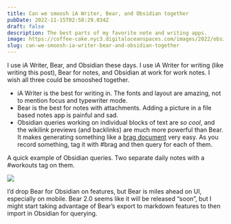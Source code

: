 ```yaml
---
title: Can we smoosh iA Writer, Bear, and Obsidian together
pubDate: 2022-11-15T02:58:29.034Z
draft: false
description: The best parts of my favorite note and writing apps.
image: https://coffee-cake.nyc3.digitaloceanspaces.com/images/2022/obsidian-example.png
slug: can-we-smoosh-ia-writer-bear-and-obsidian-together
---
```

I use iA Writer, Bear, and Obsidian these days. I use iA Writer for writing (like writing this post), Bear for notes, and Obsidian at work for work notes. I wish all three could be smooshed together.

- iA Writer is the best for writing in. The fonts and layout are amazing, not to mention focus and typewriter mode.
- Bear is the best for notes with attachments. Adding a picture in a file based notes app is painful and sad.
- Obsidian queries working on individual blocks of text are _so cool_, and the wikilink previews (and backlinks) are much more powerful than Bear. It makes generating something like a [brag document](https://jvns.ca/blog/brag-documents/) very easy. As you record something, tag it with #brag and then query for each of them. 

A quick example of Obsidian queries. Two separate daily notes with a #workouts tag on them.

![](https://coffee-cake.nyc3.digitaloceanspaces.com/images/2022/obsidian-example.png)

I’d drop Bear for Obsidian on features, but Bear is miles ahead on UI, especially on mobile. Bear 2.0 seems like it will be released “soon”, but I might start taking advantage of Bear’s export to markdown features to then import in Obsidian for querying.